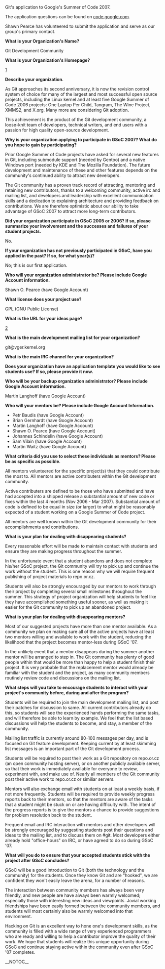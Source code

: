 Git's application to Google's Summer of Code 2007.

The application questions can be found on
[http://code.google.com/support/bin/answer.py?answer=60303&topic=10727 code.google.com].

Shawn Pearce has volunteered to submit the application and serve
as our group's primary contact.

<b> What is your Organization's Name? </b>

Git Development Community

<b> What is your Organization's Homepage? </b>

[http://git.or.cz/]

<b> Describe your organization. </b>

As Git approaches its second anniversary, it is now the revision control system of choice for many of the largest and most successful open source projects, including the Linux kernel and at least five Google Summer of Code 2006 projects: One Laptop Per Child, Tangram, The Wine Project, XMMS2, and X.org.  Many more are considering Git adoption.

This achievement is the product of the Git development community, a loose-knit team of developers, technical writers, and end users with a passion for high quality open-source development.

''' Why is your organization applying to participate in GSoC 2007? What
do you hope to gain by participating? '''

Prior Google Summer of Code projects have asked for several new features in Git, including submodule support (needed by Gentoo) and a native Windows port (needed by KDE and The Mozilla Foundation).  The future development and maintenance of these and other features depends on the community's continued ability to attract new developers.

The Git community has a proven track record of attracting, mentoring and retaining new contributors, thanks to a welcoming community, active irc and mailing list, and developers and leadership with excellent communication skills and a dedication to explaining architecture and providing feedback on contributions.  We are therefore optimistic about our ability to take advantage of GSoC 2007 to attract more long-term contributors.

''' Did your organization participate in GSoC 2005 or 2006? If so,
please summarize your involvement and the successes and failures
of your student projects. '''

No.

''' If your organization has not previously participated in GSoC,
have you applied in the past? If so, for what year(s)? '''

No; this is our first application.

''' Who will your organization administrator be? Please include Google
Account information. '''

Shawn O. Pearce (have Google Account)

<b> What license does your project use? </b>

GPL (GNU Public License)

<b> What is the URL for your ideas page? </b>

[http://git.or.cz/gitwiki/SoC2007Ideas]

<b> What is the main development mailing list for your organization? </b>

git@vger.kernel.org

<b> What is the main IRC channel for your organization? </b>

<!-- #git on irc.freenode.org.
 -->

''' Does your organization have an application template you would like
to see students use? If so, please provide it now. '''

''' Who will be your backup organization administrator? Please include
Google Account information. '''

Martin Langhoff (have Google Account)

''' Who will your mentors be? Please include Google Account
Information. '''

* Petr Baudis (have Google Account)
* Brian Gernhardt (have Google Account)
* Martin Langhoff (have Google Account)
* Shawn O. Pearce (have Google Account)
* Johannes Schindelin (have Google Account)
* Sam Vilain (have Google Account)
* Martin Waitz (have Google Account)

''' What criteria did you use to select these individuals as
mentors? Please be as specific as possible. '''

All mentors volunteered for the specific project(s) that they could contribute the most to.  All mentors are active contributers within the Git development community.

Active contributers are defined to be those who have submitted and have had accepted into a shipped release a substantial amount of new code or fixes within the last 4 months (Nov 2006 - Mar 2007).  Substantial amount of code is defined to be equal in size (or larger) to what might be reasonably expected of a student working on a Google Summer of Code project.

All mentors are well known within the Git development community for their accomplishments and contributions.

<b> What is your plan for dealing with disappearing students? </b>

Every reasonable effort will be made to maintain contact with students and ensure they are making progress throughout the summer.

In the unfortunate event that a student abandons and does not complete his/her GSoC project, the Git community will try to pick up and continue the work without the student.  This is one reason why we will require frequent publishing of project materials to repo.or.cz.

Students will also be strongly encouraged by our mentors to work through their project by completing several small milestones throughout the summer.  This strategy of project organization will help students to feel like they have accomplished something useful sooner,  as well as making it easier for the Git community to pick up an abandoned project.

<b> What is your plan for dealing with disappearing mentors? </b>

Most of our suggested projects have more than one mentor available.  As a community we plan on making sure all of the active projects have at least two mentors willing and available to work with the student, reducing the likelihood that the project becomes mentor-less during GSoC '07.

In the unlikely event that a mentor disappears during the summer another mentor will be arranged to step in.  The Git community has plenty of good people within that would be more than happy to help a student finish their project.  It is very probable that the replacement mentor would already be familiar with the student and the project, as many community members routinely review code and discussions on the mailing list.

''' What steps will you take to encourage students to interact with
your project's community before, during and after the program? '''

Students will be required to join the main development mailing list, and post their patches for discussion to same.  All current contributors already do this, so students will see the experienced hands performing the same tasks, and will therefore be able to learn by example.  We feel that the list based discussions will help the students to become, and stay, a member of the community.

Mailing list traffic is currently around 80-100 messages per day, and is focused on Git feature development.  Keeping current by at least skimming list messages is an important part of the Git development process.

Students will be required to post their work as a Git repository on repo.or.cz (an open community hosting server), or on another publicly available server, so that their work is immediately available for everyone to review, experiment with, and make use of.  Nearly all members of the Git community post their active work to repo.or.cz or similiar servers.

Mentors will also exchange email with students on at least a weekly basis, if not more frequently.  Students will be required to provide weekly progress reports back to their mentors, so that the mentors are aware of the tasks that a student might be stuck on or are having difficulty with.  The intent of the progress reports is to give the mentors a chance to provide suggestions for problem resolution back to the student.

Frequent email and IRC interaction with mentors and other developers will be strongly encouraged by suggesting students post their questions and ideas to the mailing list, and to discuss them on #git.  Most developers either already hold "office-hours" on IRC, or have agreed to do so during GSoC '07.

''' What will you do to ensure that your accepted students stick with
the project after GSoC concludes? '''

GSoC will be a good introduction to Git (both the technology and the community) for the students.  Once they know Git and are "hooked", we are confident they won't easily leave the arena, for a number of reasons.

The interaction between community members has always been very friendly, and new people are have always been warmly welcomed; especially those with interesting new ideas and viewpoints.  Jovial working friendships have been easily formed between the community members, and students will most certainly also be warmly welcomed into that environment.

Hacking on Git is an excellent way to hone one's development skills, as the community is filled with a wide range of very experienced programmers who are ready and willing to help a contributor improve the quality of their work.  We hope that students will realize this unique opportunity during GSoC and continue staying active within the community even after GSoC '07 completes.

__NOTOC__